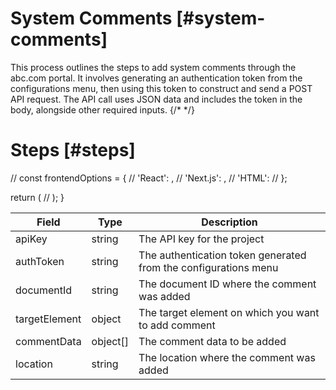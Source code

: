 

# System Comments [#system-comments]

<NextSeo 
  title="Velt Docs - System Comments"
  description="System comments documentation page for the Velt SDK"
/>

<Subheading>
    This process outlines the steps to add system comments through the abc.com portal. It involves generating an authentication token from the configurations menu, then using this token to construct and send a POST API request. The API call uses JSON data and includes the token in the body, alongside other required inputs.
</Subheading>
{/* <CommentsDemo demoUrl="comments-sidebar" /> */}

# Steps [#steps]


//   const frontendOptions = {
//     'React': <ReactSidebarOverview sectionId="steps" />,
//     'Next.js': <ReactSidebarOverview sectionId="steps" />,
//     'HTML': <HTMLSidebarOverview sectionId="steps" />
//   };

  return (
    // <StepTabs frontendOptions={frontendOptions} />
    <SystemCommentsOverview sectionId="steps" />
  );
}

<SystemCommentsOverviewSteps />

| Field | Type | Description |
| --- | --- | --- |
| apiKey | string | The API key for the project |
| authToken | string | The authentication token generated from the configurations menu |
| documentId | string | The document ID where the comment was added |
| targetElement | object | The target element on which you want to add comment |
| commentData | object[] | The comment data to be added |
| location | string | The location where the comment was added |
